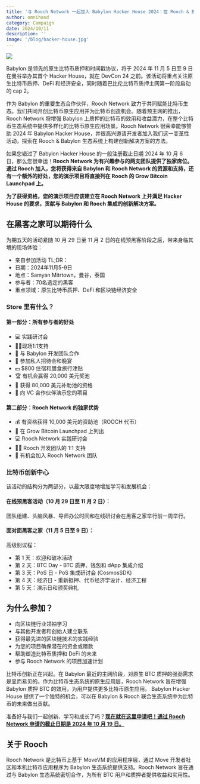 ```yaml
---
title: '与 Rooch Network 一起加入 Babylon Hacker House 2024：在 Rooch & Babylon 生态系统上构建原生比特币应用程序'
author: omnihand
category: Campaign
date: 2024/10/11
description: ''
image: '/blog/hacker-house.jpg'
---
```



<PostHeader />

![](/blog/hacker-house.jpg)

Babylon 是领先的原生比特币质押和时间戳协议，将于 2024 年 11 月 5 日至 9 日在曼谷举办其首个 Hacker House，就在 DevCon 24 之前。该活动将重点关注原生比特币质押、DeFi 和经济安全，同时随着巴比伦比特币质押主网第一阶段启动的 cap 2。

作为 Babylon 的重要生态合作伙伴，Rooch Network 致力于共同赋能比特币生态。我们共同开创比特币原生应用并为比特币创造机会。随着预主网的推出，Rooch Network 将增强 Babylon 上质押的比特币的效用和收益潜力，在整个比特币生态系统中提供多样化的比特币原生应用场景。Rooch Network 很荣幸能够赞助 2024 年 Babylon Hacker House，并很高兴邀请开发者加入我们这一变革性活动，探索在 Rooch & Babylon 生态系统上构建创新解决方案的方法。

如果您错过了 Babylon Hacker House 的一般注册截止日期 2024 年 10 月 6 日，那么您很幸运！**Rooch Network 为有兴趣参与的两支团队提供了独家席位。通过 Rooch 加入，您将获得来自 Babylon 和 Rooch Network 的资源和支持，还有一个额外的好处，您的演示项目将直接列在 Rooch 的 Grow Bitcoin Launchpad 上。**

**为了获得资格，您的演示项目应该建立在 Rooch Network 上并满足 Hacker House 的要求，贡献与 Babylon 和 Rooch 集成的创新解决方案。**

## 在黑客之家可以期待什么

为期五天的活动紧随 10 月 29 日至 11 月 2 日的在线预黑客阶段之后，带来身临其境的现场体验：

- 亲自参加活动 TL;DR：
- 日期：2024年11月5-9日
- 地点：Samyan Mitrtown，曼谷，泰国
- 参与者：70名选定的黑客
- 重点领域：原生比特币质押、DeFi 和区块链经济安全

### Store 里有什么？

#### 第一部分：所有参与者的好处

- 💻 实践研讨会
- 👩‍💻现场1:1支持
- 🤝 与 Babylon 开发团队合作
- 🍻 参加私人招待会和晚宴
- 💵 $800 住宿和膳食旅行津贴
- 🏆 有机会赢得 20,000 美元奖池
- 📄 获得 80,000 美元补助池的资格
- 💼 向 VC 合作伙伴演示您的项目

#### 第二部分：Rooch Network 的独家优势

- 💰 有资格获得 10,000 美元的资助池（ROOCH 代币）
- 🚀 在 Grow Bitcoin Launchpad 上列出
- 💻 Rooch Network 实践研讨会
- 👩‍💻 Rooch 开发团队的 1:1 支持
- 🔑 有机会加入 Rooch Network 团队

### 比特币创新中心

该活动的结构分为两部分，以最大限度地增加学习和发展机会：

#### 在线预黑客活动（10 月 29 日至 11 月 2 日）：

团队组建、头脑风暴、导师办公时间和在线研讨会在黑客之家举行前一周举行。

#### 面对面黑客之家（11 月 5 日至 9 日）：

高级别议程：

- 第 1 天：欢迎和破冰活动
- 第 2 天：BTC Day - BTC 质押、钱包和 dApp 集成介绍
- 第 3 天：PoS 日 - PoS 集成研讨会 (CosmosSDK)
- 第 4 天：经济日 - 重新抵押、代币经济学设计、经济工程
- 第 5 天：演示日和颁奖典礼

## 为什么参加？

- 向区块链行业领袖学习
- 与其他开发者和创始人建立联系
- 获得最先进的区块链技术的实践经验
- 为您的项目确保潜在的资金或赠款
- 帮助塑造比特币质押和 DeFi 的未来
- 参与 Rooch Network 的项目加速计划

比特币创新正在兴起。在 Babylon 最近的主网阶段，对原生 BTC 质押的强劲需求是显而易见的。作为比特币生态系统的原生应用层，Rooch Network 旨在增强 Babylon 质押 BTC 的效用，为用户提供更多比特币原生应用。 Babylon Hacker House 提供了一个独特的机会，可以在 Babylon & Rooch 联合生态系统中为比特币的未来做出贡献。

准备好与我们一起创新、学习和成长了吗？[**现在就在这里申请吧！通过 Rooch Network 申请的截止日期是 2024 年 10 月 19 日。**](https://forms.gle/w7cNaqJhMZBdD7Yc7)

## 关于 Rooch

Rooch Network 是比特币上基于 MoveVM 的应用程序层，通过 Move 开发者社区和本机比特币应用程序为 Babylon 生态系统提供支持。Rooch Network 旨在通过与 Babylon 生态系统密切合作，为所有 BTC 用户和质押者提供收益和实用性。
